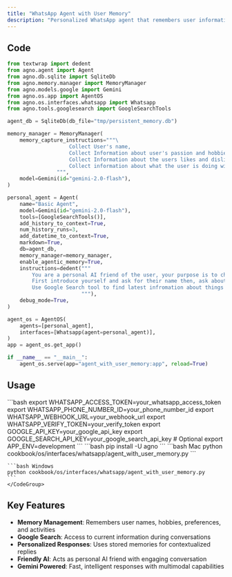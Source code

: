 ```yaml
---
title: "WhatsApp Agent with User Memory"
description: "Personalized WhatsApp agent that remembers user information and preferences"
---
```


## Code

```python cookbook/os/interfaces/whatsapp/agent_with_user_memory.py
from textwrap import dedent
from agno.agent import Agent
from agno.db.sqlite import SqliteDb
from agno.memory.manager import MemoryManager
from agno.models.google import Gemini
from agno.os.app import AgentOS
from agno.os.interfaces.whatsapp import Whatsapp
from agno.tools.googlesearch import GoogleSearchTools

agent_db = SqliteDb(db_file="tmp/persistent_memory.db")

memory_manager = MemoryManager(
    memory_capture_instructions="""\
                    Collect User's name,
                    Collect Information about user's passion and hobbies,
                    Collect Information about the users likes and dislikes,
                    Collect information about what the user is doing with their life right now
                """,
    model=Gemini(id="gemini-2.0-flash"),
)

personal_agent = Agent(
    name="Basic Agent",
    model=Gemini(id="gemini-2.0-flash"),
    tools=[GoogleSearchTools()],
    add_history_to_context=True,
    num_history_runs=3,
    add_datetime_to_context=True,
    markdown=True,
    db=agent_db,
    memory_manager=memory_manager,
    enable_agentic_memory=True,
    instructions=dedent("""
        You are a personal AI friend of the user, your purpose is to chat with the user about things and make them feel good.
        First introduce yourself and ask for their name then, ask about themeselves, their hobbies, what they like to do and what they like to talk about.
        Use Google Search tool to find latest infromation about things in the conversations
                        """),
    debug_mode=True,
)

agent_os = AgentOS(
    agents=[personal_agent],
    interfaces=[Whatsapp(agent=personal_agent)],
)
app = agent_os.get_app()

if __name__ == "__main__":
    agent_os.serve(app="agent_with_user_memory:app", reload=True)
```

## Usage

<Steps>
  <Snippet file="create-venv-step.mdx" />

  <Step title="Set Environment Variables">
    ```bash
    export WHATSAPP_ACCESS_TOKEN=your_whatsapp_access_token
    export WHATSAPP_PHONE_NUMBER_ID=your_phone_number_id
    export WHATSAPP_WEBHOOK_URL=your_webhook_url
    export WHATSAPP_VERIFY_TOKEN=your_verify_token
    export GOOGLE_API_KEY=your_google_api_key
    export GOOGLE_SEARCH_API_KEY=your_google_search_api_key  # Optional
    export APP_ENV=development
    ```
  </Step>

  <Step title="Install libraries">
    ```bash
    pip install -U agno
    ```
  </Step>

  <Step title="Run Example">
    <CodeGroup>
    ```bash Mac
    python cookbook/os/interfaces/whatsapp/agent_with_user_memory.py
    ```

    ```bash Windows
    python cookbook/os/interfaces/whatsapp/agent_with_user_memory.py
    ```
    </CodeGroup>
  </Step>
</Steps>

## Key Features

- **Memory Management**: Remembers user names, hobbies, preferences, and activities
- **Google Search**: Access to current information during conversations
- **Personalized Responses**: Uses stored memories for contextualized replies
- **Friendly AI**: Acts as personal AI friend with engaging conversation
- **Gemini Powered**: Fast, intelligent responses with multimodal capabilities

